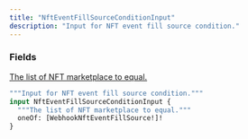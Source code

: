 ```yaml
---
title: "NftEventFillSourceConditionInput"
description: "Input for NFT event fill source condition."
---
```


### Fields

<a href="/api-reference/types/webhooknfteventfillsource">
  <ResponseField name="oneOf" type="[WebhookNftEventFillSource!]!" required>
    The list of NFT marketplace to equal.
  </ResponseField>
</a>


```graphql NftEventFillSourceConditionInput
"""Input for NFT event fill source condition."""
input NftEventFillSourceConditionInput {
  """The list of NFT marketplace to equal."""
  oneOf: [WebhookNftEventFillSource!]!
}
```
